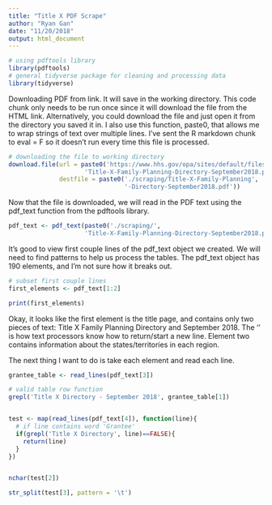 ```yaml
---
title: "Title X PDF Scrape"
author: "Ryan Gan"
date: "11/20/2018"
output: html_document
---
```



```r
# using pdftools library 
library(pdftools)
# general tidyverse package for cleaning and processing data
library(tidyverse)
```

Downloading PDF from link. It will save in the working directory. This code chunk only needs to be run once since it will download the file from the HTML link. Alternatively, you could download the file and just open it from the directory you saved it in. I also use this function, paste0, that allows me to wrap strings of text over multiple lines. I've sent the R markdown chunk to eval = F so it doesn't run every time this file is processed.

```r
# downloading the file to working directory
download.file(url = paste0('https://www.hhs.gov/opa/sites/default/files/',
                     'Title-X-Family-Planning-Directory-September2018.pdf'),
              destfile = paste0('./scraping/Title-X-Family-Planning',
                                '-Directory-September2018.pdf'))
```

Now that the file is downloaded, we will read in the PDF text using the pdf_text function from the pdftools library. 

```r
pdf_text <- pdf_text(paste0('./scraping/',
                     'Title-X-Family-Planning-Directory-September2018.pdf'))
```

It's good to view first couple lines of the pdf_text object we created. We will need to find patterns to help us process the tables. The pdf_text object has 190 elements, and I'm not sure how it breaks out.

```r
# subset first couple lines
first_elements <- pdf_text[1:2]

print(first_elements)
```

Okay, it looks like the first element is the title page, and contains only two pieces of text: Title X Family Planning Directory and September 2018. The '\n' is how text processors know how to return/start a new line. Element two contains information about the states/territories in each region.  

The next thing I want to do is take each element and read each line.

```r
grantee_table <- read_lines(pdf_text[3]) 

# valid table row function
grepl('Title X Directory - September 2018', grantee_table[1]) 


test <- map(read_lines(pdf_text[4]), function(line){
  # if line contains word 'Grantee'
  if(grepl('Title X Directory', line)==FALSE){
    return(line)
  }
})


nchar(test[2])

str_split(test[3], pattern = '\t')
```

